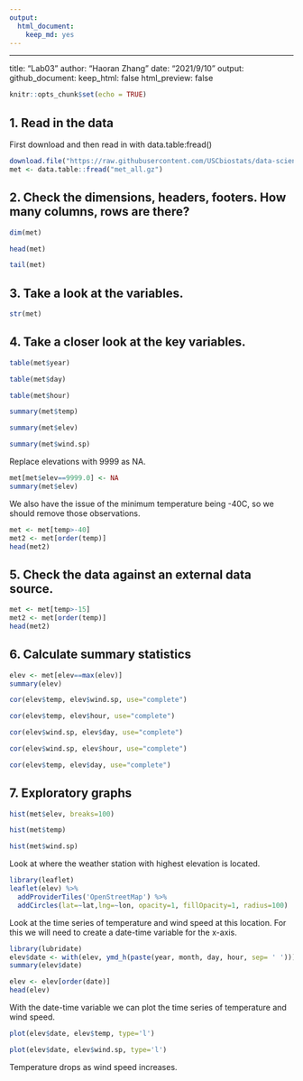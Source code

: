 ```yaml
---
output: 
  html_document: 
    keep_md: yes
---
```

---
title: "Lab03"
author: "Haoran Zhang"
date: "2021/9/10"
output:
  github_document:
    keep_html: false
    html_preview: false


```r
knitr::opts_chunk$set(echo = TRUE)
```

## 1. Read in the data
First download and then read in with data.table:fread()

```r
download.file("https://raw.githubusercontent.com/USCbiostats/data-science-data/master/02_met/met_all.gz", "met_all.gz", method="libcurl", timeout = 60)
met <- data.table::fread("met_all.gz")
```

## 2. Check the dimensions, headers, footers. How many columns, rows are there?
```r
dim(met)
```

```r
head(met)
```

```r
tail(met)
```

## 3. Take a look at the variables.

```r
str(met)
```
## 4. Take a closer look at the key variables.

```r
table(met$year)
```

```r
table(met$day)
```

```r
table(met$hour)
```

```r
summary(met$temp)
```

```r
summary(met$elev)
```
```r
summary(met$wind.sp)
```
Replace elevations with 9999 as NA.
```r
met[met$elev==9999.0] <- NA
summary(met$elev)
```
We also have the issue of the minimum temperature being -40C, so we should remove those observations.
```r
met <- met[temp>-40]
met2 <- met[order(temp)]
head(met2)
```

## 5. Check the data against an external data source.

```r
met <- met[temp>-15]
met2 <- met[order(temp)]
head(met2)
```

## 6. Calculate summary statistics

```r
elev <- met[elev==max(elev)]
summary(elev)
```

```r
cor(elev$temp, elev$wind.sp, use="complete")
```

```r
cor(elev$temp, elev$hour, use="complete")
```

```r
cor(elev$wind.sp, elev$day, use="complete")
```

```r
cor(elev$wind.sp, elev$hour, use="complete")
```

```r
cor(elev$temp, elev$day, use="complete")
```

## 7. Exploratory graphs

```r
hist(met$elev, breaks=100)
```

```r
hist(met$temp)
```

```r
hist(met$wind.sp)
```

Look at where the weather station with highest elevation is located.
```r
library(leaflet)
leaflet(elev) %>%
  addProviderTiles('OpenStreetMap') %>% 
  addCircles(lat=~lat,lng=~lon, opacity=1, fillOpacity=1, radius=100)
```

Look at the time series of temperature and wind speed at this location. For this we will need to create a date-time variable for the x-axis.
```r
library(lubridate)
elev$date <- with(elev, ymd_h(paste(year, month, day, hour, sep= ' ')))
summary(elev$date)
```

```r
elev <- elev[order(date)]
head(elev)
```

With the date-time variable we can plot the time series of temperature and wind speed.
```r
plot(elev$date, elev$temp, type='l')
```

```r
plot(elev$date, elev$wind.sp, type='l')
```
Temperature drops as wind speed increases.